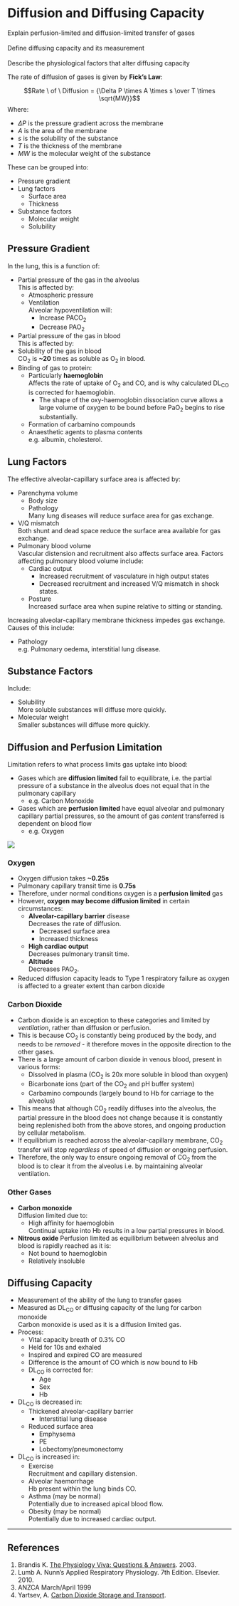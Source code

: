 # Diffusion and Diffusing Capacity

:::dual
Explain perfusion-limited and diffusion-limited transfer of gases\
\
Define diffusing capacity and its measurement\
\
Describe the physiological factors that alter diffusing capacity\
:::

The rate of diffusion of gases is given by **Fick's Law**:\

$$Rate \ of \ Diffusion = {\Delta P \times A \times s \over T \times \sqrt{MW}}$$
Where:

* $\Delta P$ is the pressure gradient across the membrane
* $A$ is the area of the membrane
* $s$ is the solubility of the substance
* $T$ is the thickness of the membrane
* $MW$ is the molecular weight of the substance

These can be grouped into:

* Pressure gradient
* Lung factors
    * Surface area
    * Thickness
* Substance factors
    * Molecular weight
    * Solubility

## Pressure Gradient

In the lung, this is a function of:

* Partial pressure of the gas in the alveolus\
This is affected by:
    * Atmospheric pressure
    * Ventilation\
    Alveolar hypoventilation will:
        * Increase PACO~2~
        * Decrease PAO~2~
* Partial pressure of the gas in blood\
This is affected by:
* Solubility of the gas in blood\
CO~2~ is **~20** times as soluble as O~2~ in blood.
* Binding of gas to protein:
    * Particularly **haemoglobin**\
    Affects the rate of uptake of O~2~ and CO, and is why calculated DL~CO~ is corrected for haemoglobin.
        * The shape of the oxy-haemoglobin dissociation curve allows a large volume of oxygen to be bound before PaO~2~ begins to rise substantially.\
    * Formation of carbamino compounds
    * Anaesthetic agents to plasma contents\
    e.g. albumin, cholesterol.


## Lung Factors

The effective alveolar-capillary surface area is affected by:

* Parenchyma volume
    * Body size
    * Pathology\
    Many lung diseases will reduce surface area for gas exchange.
* V/Q mismatch\
Both shunt and dead space reduce the surface area available for gas exchange.
* Pulmonary blood volume\
Vascular distension and recruitment also affects surface area. Factors affecting pulmonary blood volume include:
    * Cardiac output\
        * Increased recruitment of vasculature in high output states
        * Decreased recruitment and increased V/Q mismatch in shock states.
    * Posture\
    Increased surface area when supine relative to sitting or standing.

Increasing alveolar-capillary membrane thickness impedes gas exchange. Causes of this include:

* Pathology\
e.g. Pulmonary oedema, interstitial lung disease.


## Substance Factors

Include:

* Solubility\
More soluble substances will diffuse more quickly.
* Molecular weight\
Smaller substances will diffuse more quickly.

## Diffusion and Perfusion Limitation

Limitation refers to what process limits gas uptake into blood:

* Gases which are **diffusion limited** fail to equilibrate, i.e. the partial pressure of a substance in the alveolus does not equal that in the pulmonary capillary
    * e.g. Carbon Monoxide
* Gases which are **perfusion limited** have equal alveolar and pulmonary capillary partial pressures, so the amount of gas *content* transferred is dependent on blood flow
    * e.g. Oxygen

<img src="/resources/diffusion-vs-perfusion-limitation.svg">


### Oxygen

* Oxygen diffusion takes **~0.25s**
* Pulmonary capillary transit time is **0.75s**
* Therefore, under normal conditions oxygen is a **perfusion limited** gas
* However, **oxygen may become diffusion limited** in certain circumstances:
    * **Alveolar-capillary barrier** disease\
    Decreases the rate of diffusion.
        * Decreased surface area
        * Increased thickness
    * **High cardiac output**\
    Decreases pulmonary transit time.
    * **Altitude**\
    Decreases PAO~2~.
* Reduced diffusion capacity leads to Type 1 respiratory failure as oxygen is affected to a greater extent than carbon dioxide

### Carbon Dioxide

* Carbon dioxide is an exception to these categories and limited by *ventilation*, rather than diffusion or perfusion.
* This is because CO~2~ is constantly being produced by the body, and needs to be *removed* - it therefore moves in the opposite direction to the other gases.
* There is a large amount of carbon dioxide in venous blood, present in various forms:
    * Dissolved in plasma (CO~2~ is 20x more soluble in blood than oxygen)
    * Bicarbonate ions (part of the CO~2~ and pH buffer system)
    * Carbamino compounds (largely bound to Hb for carriage to the alveolus)
* This means that although CO~2~ readily diffuses into the alveolus, the partial pressure in the blood does not change because it is constantly being replenished both from the above stores, and ongoing production by cellular metabolism.
* If equilibrium is reached across the alveolar-capillary membrane, CO~2~ transfer will stop *regardless* of speed of diffusion or ongoing perfusion.
* Therefore, the only way to ensure ongoing removal of CO~2~ from the blood is to clear it from the alveolus i.e. by maintaining alveolar ventilation.

### Other Gases

* **Carbon monoxide**\
Diffusion limited due to:
    * High affinity for haemoglobin\
    Continual uptake into Hb results in a low partial pressures in blood.
* **Nitrous oxide**
Perfusion limited as equilibrium between alveolus and blood is rapidly reached as it is:
    * Not bound to haemoglobin
    * Relatively insoluble

## Diffusing Capacity

* Measurement of the ability of the lung to transfer gases
* Measured as DL~CO~ or diffusing capacity of the lung for carbon monoxide\
Carbon monoxide is used as it is a diffusion limited gas.
* Process:
    * Vital capacity breath of 0.3% CO
    * Held for 10s and exhaled
    * Inspired and expired CO are measured\
    * Difference is the amount of CO which is now bound to Hb
    * DL~CO~ is corrected for:
        * Age
        * Sex
        * Hb
* DL~CO~ is decreased in:
    * Thickened alveolar-capillary barrier
        * Interstitial lung disease
    * Reduced surface area
        * Emphysema
        * PE
        * Lobectomy/pneumonectomy
* DL~CO~ is increased in:
    * Exercise\
    Recruitment and capillary distension.
    * Alveolar haemorrhage\
    Hb present within the lung binds CO.
    * Asthma (may be normal)\
    Potentially due to increased apical blood flow.
    * Obesity (may be normal) \
    Potentially due to increased cardiac output.

---

## References

1. Brandis K. [The Physiology Viva: Questions & Answers](http://www.anaesthesiamcq.com/vivabook.php). 2003.
2. Lumb A. Nunn's Applied Respiratory Physiology. 7th Edition. Elsevier. 2010.
3. ANZCA March/April 1999
4. Yartsev, A. [Carbon Dioxide Storage and Transport](http://www.derangedphysiology.com/main/core-topics-intensive-care/acid-base-disturbances/Chapter%202.0.1/carbon-dioxide-storage-and-transport).
